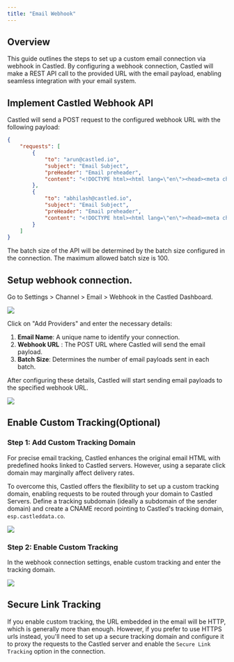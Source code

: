 ```yaml
---
title: "Email Webhook"
---
```


## Overview
This guide outlines the steps to set up a custom email connection via webhook in Castled. By configuring a webhook connection, Castled will make a REST API call to the provided URL with the email payload, enabling seamless integration with your email system.

## Implement Castled Webhook API

Castled will send a POST request to the configured webhook URL with the following payload:

```json
{
    "requests": [
        {
            "to": "arun@castled.io",
            "subject": "Email Subject",
            "preHeader": "Email preheader",
            "content": "<!DOCTYPE html><html lang=\"en\"><head><meta charset=\"UTF-8\"><meta name=\"viewport\" content=\"width=device-width, initial-scale=1.0\"><title>Sample Email</title><style>/* Reset CSS */body, html {margin: 0;padding: 0;font-family: Arial, sans-serif;line-height: 1.6;color: #333;}img {max-width: 100%;height: auto;}/* Container styles */.container {max-width: 600px;margin: 0 auto;padding: 20px;background-color: #f9f9f9;}/* Header styles */.header {text-align: center;margin-bottom: 20px;}.header h1 {color: #333;}/* Content styles */.content {margin-bottom: 20px;}/* Footer styles */.footer {text-align: center;color: #666;font-size: 14px;}</style></head><body><div class=\"container\"><div class=\"header\"><h1>Sample Email Template</h1><img src=\"https://via.placeholder.com/150\" alt=\"Sample Image\"></div><div class=\"content\"><p>Hello,</p><p>This is a sample email template. You can customize it according to your needs.</p><p>Regards,<br>Your Name</p></div><div class=\"footer\"><p>Copyright © 2024 Your Company. All rights reserved.</p></div></div></body></html>"
        },
        {
            "to": "abhilash@castled.io",
            "subject": "Email Subject",
            "preHeader": "Email preheader",
            "content": "<!DOCTYPE html><html lang=\"en\"><head><meta charset=\"UTF-8\"><meta name=\"viewport\" content=\"width=device-width, initial-scale=1.0\"><title>Sample Email</title><style>/* Reset CSS */body, html {margin: 0;padding: 0;font-family: Arial, sans-serif;line-height: 1.6;color: #333;}img {max-width: 100%;height: auto;}/* Container styles */.container {max-width: 600px;margin: 0 auto;padding: 20px;background-color: #f9f9f9;}/* Header styles */.header {text-align: center;margin-bottom: 20px;}.header h1 {color: #333;}/* Content styles */.content {margin-bottom: 20px;}/* Footer styles */.footer {text-align: center;color: #666;font-size: 14px;}</style></head><body><div class=\"container\"><div class=\"header\"><h1>Sample Email Template</h1><img src=\"https://via.placeholder.com/150\" alt=\"Sample Image\"></div><div class=\"content\"><p>Hello,</p><p>This is a sample email template. You can customize it according to your needs.</p><p>Regards,<br>Your Name</p></div><div class=\"footer\"><p>Copyright © 2024 Your Company. All rights reserved.</p></div></div></body></html>"
        }
    ]
}
```

The batch size of the API will be determined by the batch size configured in the connection. The maximum allowed batch size is 100.

## Setup webhook connection.

Go to Settings > Channel > Email > Webhook in the Castled Dashboard.

![](/images/email-webhook/email_providers.png)

Click on "Add Providers" and enter the necessary details:

1. **Email Name**: A unique name to identify your connection.
2. **Webhook URL** : The POST URL where Castled will send the email payload.
3. **Batch Size**: Determines the number of email payloads sent in each batch.

After configuring these details, Castled will start sending email payloads to the specified webhook URL.

![](/images/email-webhook/webhook_config.png)

## Enable Custom Tracking(Optional) 

### Step 1: Add Custom Tracking Domain

For precise email tracking, Castled enhances the original email HTML with predefined hooks linked to Castled servers. However, using a separate click domain may marginally affect delivery rates. 

To overcome this, Castled offers the flexibility to set up a custom tracking domain, enabling requests to be routed through your domain to Castled Servers. Define a tracking subdomain (ideally a subdomain of the sender domain) and create a CNAME record pointing to Castled's tracking domain, `esp.castleddata.co`.


![](/images/email-webhook/configure_cname.png)

### Step 2: Enable Custom Tracking

In the webhook connection settings, enable custom tracking and enter the tracking domain. 

![](/images/email-webhook/webhook_config_advanced.png)


## Secure Link Tracking

If you enable custom tracking, the URL embedded in the email will be HTTP, which is generally more than enough. However, if you prefer to use HTTPS urls instead, you'll need to set up a secure tracking domain and configure it to proxy the requests to the Castled server and enable the `Secure Link Tracking` option in the connection.